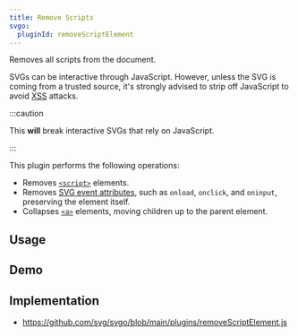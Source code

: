 ```yaml
---
title: Remove Scripts
svgo:
  pluginId: removeScriptElement
---
```


Removes all scripts from the document.

SVGs can be interactive through JavaScript. However, unless the SVG is coming from a trusted source, it's strongly advised to strip off JavaScript to avoid [XSS](https://developer.mozilla.org/docs/Glossary/Cross-site_scripting) attacks.

:::caution

This **will** break interactive SVGs that rely on JavaScript.

:::

This plugin performs the following operations:

* Removes [`<script>`](https://developer.mozilla.org/docs/Web/SVG/Element/script) elements.
* Removes [SVG event attributes](https://developer.mozilla.org/docs/Web/SVG/Attribute/Events), such as `onload`, `onclick`, and `oninput`, preserving the element itself.
* Collapses [`<a>`](https://developer.mozilla.org/docs/Web/SVG/Element/a) elements, moving children up to the parent element.

## Usage

<PluginUsage/>

## Demo

<PluginDemo/>

## Implementation

* https://github.com/svg/svgo/blob/main/plugins/removeScriptElement.js
